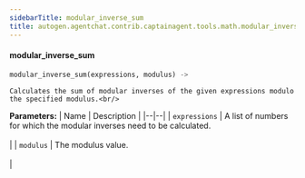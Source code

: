 ```yaml
---
sidebarTitle: modular_inverse_sum
title: autogen.agentchat.contrib.captainagent.tools.math.modular_inverse_sum.modular_inverse_sum
---
```


<code class="doc-symbol doc-symbol-heading doc-symbol-function"></code>
#### modular_inverse_sum

```python
modular_inverse_sum(expressions, modulus) -> 
```

    Calculates the sum of modular inverses of the given expressions modulo the specified modulus.<br/>

<b>Parameters:</b>
| Name | Description |
|--|--|
| `expressions` | A list of numbers for which the modular inverses need to be calculated.<br/><br/> |
| `modulus` | The modulus value.<br/><br/> |

<br />